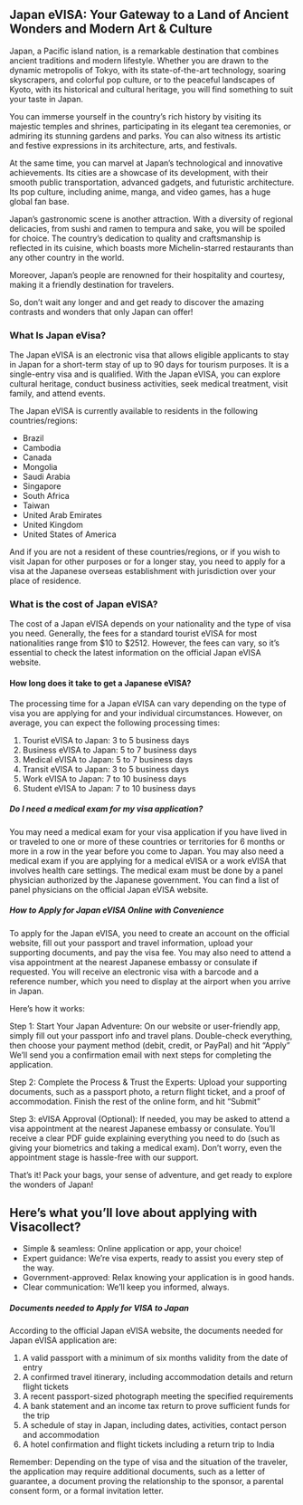 ## Japan eVISA: Your Gateway to a Land of Ancient Wonders and Modern Art & Culture

Japan, a Pacific island nation, is a remarkable destination that combines ancient traditions and modern lifestyle. Whether you are drawn to the dynamic metropolis of Tokyo, with its state-of-the-art technology, soaring skyscrapers, and colorful pop culture, or to the peaceful landscapes of Kyoto, with its historical and cultural heritage, you will find something to suit your taste in Japan.

You can immerse yourself in the country’s rich history by visiting its majestic temples and shrines, participating in its elegant tea ceremonies, or admiring its stunning gardens and parks. You can also witness its artistic and festive expressions in its architecture, arts, and festivals.

At the same time, you can marvel at Japan’s technological and innovative achievements. Its cities are a showcase of its development, with their smooth public transportation, advanced gadgets, and futuristic architecture. Its pop culture, including anime, manga, and video games, has a huge global fan base.

Japan’s gastronomic scene is another attraction. With a diversity of regional delicacies, from sushi and ramen to tempura and sake, you will be spoiled for choice. The country’s dedication to quality and craftsmanship is reflected in its cuisine, which boasts more Michelin-starred restaurants than any other country in the world.

Moreover, Japan’s people are renowned for their hospitality and courtesy, making it a friendly destination for travelers.

So, don’t wait any longer and <LinkText text="apply for your visa today" href="/"/> and get ready to discover the amazing contrasts and wonders that only Japan can offer!

### What Is Japan eVisa?

The Japan eVISA is an electronic visa that allows eligible applicants to stay in Japan for a short-term stay of up to 90 days for tourism purposes. It is a single-entry visa and is qualified. With the Japan eVISA, you can explore cultural heritage, conduct business activities, seek medical treatment, visit family, and attend events.

The Japan eVISA is currently available to residents in the following countries/regions:

-   Brazil
-   Cambodia
-   Canada
-   Mongolia
-   Saudi Arabia
-   Singapore
-   South Africa
-   Taiwan
-   United Arab Emirates
-   United Kingdom
-   United States of America

And if you are not a resident of these countries/regions, or if you wish to visit Japan for other purposes or for a longer stay, you need to apply for a visa at the Japanese overseas establishment with jurisdiction over your place of residence.

### What is the cost of Japan eVISA?

The cost of a Japan eVISA depends on your nationality and the type of visa you need. Generally, the fees for a standard tourist eVISA for most nationalities range from $10 to $2512. However, the fees can vary, so it’s essential to check the latest information on the official Japan eVISA website.

#### How long does it take to get a Japanese eVISA?

The processing time for a Japan eVISA can vary depending on the type of visa you are applying for and your individual circumstances. However, on average, you can expect the following processing times:

1. Tourist eVISA to Japan: 3 to 5 business days
2. Business eVISA to Japan: 5 to 7 business days
3. Medical eVISA to Japan: 5 to 7 business days
4. Transit eVISA to Japan: 3 to 5 business days
5. Work eVISA to Japan: 7 to 10 business days
6. Student eVISA to Japan: 7 to 10 business days

##### Do I need a medical exam for my visa application?

You may need a medical exam for your visa application if you have lived in or traveled to one or more of these countries or territories for 6 months or more in a row in the year before you come to Japan. You may also need a medical exam if you are applying for a medical eVISA or a work eVISA that involves health care settings. The medical exam must be done by a panel physician authorized by the Japanese government. You can find a list of panel physicians on the official Japan eVISA website.

##### How to Apply for Japan eVISA Online with Convenience

To apply for the Japan eVISA, you need to create an account on the official website, fill out your passport and travel information, upload your supporting documents, and pay the visa fee. You may also need to attend a visa appointment at the nearest Japanese embassy or consulate if requested. You will receive an electronic visa with a barcode and a reference number, which you need to display at the airport when you arrive in Japan.

Here’s how it works:

Step 1: Start Your Japan Adventure: On our website or user-friendly app, simply fill out your passport info and travel plans. Double-check everything, then choose your payment method (debit, credit, or PayPal) and hit “Apply” We’ll send you a confirmation email with next steps for completing the application.

Step 2: Complete the Process & Trust the Experts: Upload your supporting documents, such as a passport photo, a return flight ticket, and a proof of accommodation. Finish the rest of the online form, and hit “Submit”

Step 3: eVISA Approval (Optional): If needed, you may be asked to attend a visa appointment at the nearest Japanese embassy or consulate. You’ll receive a clear PDF guide explaining everything you need to do (such as giving your biometrics and taking a medical exam). Don’t worry, even the appointment stage is hassle-free with our support.

That’s it! Pack your bags, your sense of adventure, and get ready to explore the wonders of Japan!

## Here’s what you’ll love about applying with Visacollect?

-   Simple & seamless: Online application or app, your choice!
-   Expert guidance: We’re visa experts, ready to assist you every step of the way.
-   Government-approved: Relax knowing your application is in good hands.
-   Clear communication: We’ll keep you informed, always.

##### Documents needed to Apply for VISA to Japan

According to the official Japan eVISA website, the documents needed for Japan eVISA application are:

1. A valid passport with a minimum of six months validity from the date of entry
2. A confirmed travel itinerary, including accommodation details and return flight tickets
3. A recent passport-sized photograph meeting the specified requirements
4. A bank statement and an income tax return to prove sufficient funds for the trip
5. A schedule of stay in Japan, including dates, activities, contact person and accommodation
6. A hotel confirmation and flight tickets including a return trip to India

Remember: Depending on the type of visa and the situation of the traveler, the application may require additional documents, such as a letter of guarantee, a document proving the relationship to the sponsor, a parental consent form, or a formal invitation letter.
